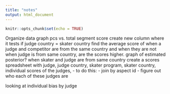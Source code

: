 ```yaml
---
title: "notes"
output: html_document
---
```


```r
knitr::opts_chunk$set(echo = TRUE)
```


Organize data
graph pcs vs. total segment score
create new column where it tests if judge country = skater country
find the average score of when a judge and competitor are from the same country and when they are not 
when judge is from same country, are the scores higher. graph of estimated posterior? when skater and judge are from same country 
create a scores spreadsheet with judge, judge country, skater program, skater country, individual scores of the judges, 
- to do this:
- join by aspect id
- figure out who each of these judges are

looking at individual bias by judge 
